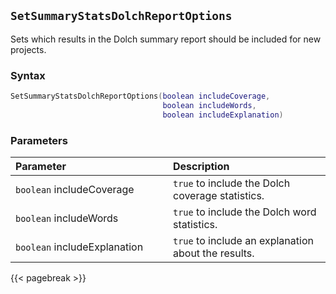 ## `SetSummaryStatsDolchReportOptions`

Sets which results in the Dolch summary report should be included for new projects.

### Syntax {-}

``` .lua
SetSummaryStatsDolchReportOptions(boolean includeCoverage,
                                  boolean includeWords,
                                  boolean includeExplanation)
```

### Parameters {-}

**Parameter** | **Description**
| :-- | :-- |
|`boolean` includeCoverage | `true` to include the Dolch coverage statistics. | 
|`boolean` includeWords | `true` to include the Dolch word statistics. | 
|`boolean` includeExplanation | `true` to include an explanation about the results. |

{{< pagebreak >}}